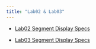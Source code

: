 ```yaml
---
title: "Lab02 & Lab03"
---
```


- [Lab02 Segment Display Specs](assets){target="_blank"}

- [Lab03 Segment Display Specs](assets){target="_blank"}




